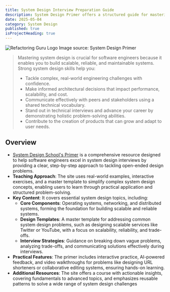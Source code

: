 ```yaml
---
title: System Design Interview Preparation Guide
description: System Design Primer offers a structured guide for mastering system design interviews, focusing on core concepts, and a master template for solving common design problems.
date: 2025-05-04
category: System Design   
published: true
isProjectHeading: true
---
```


<div style={{ display: 'flex', flexDirection: 'column', alignItems: 'center', margin: '2rem 0' }}>
  <img
    src="/images/system-design-primer.png"
    alt="Refactoring Guru Logo"
    style={{
      display: 'block',
      maxWidth: '800px',
      width: '100%',
      border: '2px solid #e5e7eb',
      borderRadius: '16px',
      boxShadow: '0 4px 24px rgba(0,0,0,0.08)',
    }}
  />
  <span style={{ color: '#6b7280', fontSize: '0.95rem', fontStyle: 'italic' }}>
    Image source: System Design Primer
  </span>
</div>

>
> Mastering system design is crucial for software engineers because it enables you to build scalable, reliable, and maintainable systems. Strong system design skills help you:
> - Tackle complex, real-world engineering challenges with confidence.
> - Make informed architectural decisions that impact performance, scalability, and cost.
> - Communicate effectively with peers and stakeholders using a shared technical vocabulary.
> - Stand out in technical interviews and advance your career by demonstrating holistic problem-solving abilities.
> - Contribute to the creation of products that can grow and adapt to user needs.

## Overview
- [System Design School's Primer](https://systemdesignschool.io/primer) is a comprehensive resource designed to help software engineers excel in system design interviews by providing a clear, step-by-step approach to tackling open-ended design problems.
- **Teaching Approach**: The site uses real-world examples, interactive exercises, and a master template to simplify complex system design concepts, enabling users to learn through practical application and structured problem-solving.
- **Key Content**: It covers essential system design topics, including:
  - **Core Components**: Operating systems, networking, and distributed systems, forming the foundation for building scalable and reliable systems.
  - **Design Templates**: A master template for addressing common system design problems, such as designing scalable services like Twitter or YouTube, with a focus on scalability, reliability, and trade-offs.
  - **Interview Strategies**: Guidance on breaking down vague problems, analyzing trade-offs, and communicating solutions effectively during interviews.
- **Practical Features**: The primer includes interactive practice, AI-powered feedback, and video walkthroughs for problems like designing URL shorteners or collaborative editing systems, ensuring hands-on learning.
- **Additional Resources**: The site offers a course with actionable insights, covering fundamentals to advanced topics, and emphasizes reusable patterns to solve a wide range of system design challenges